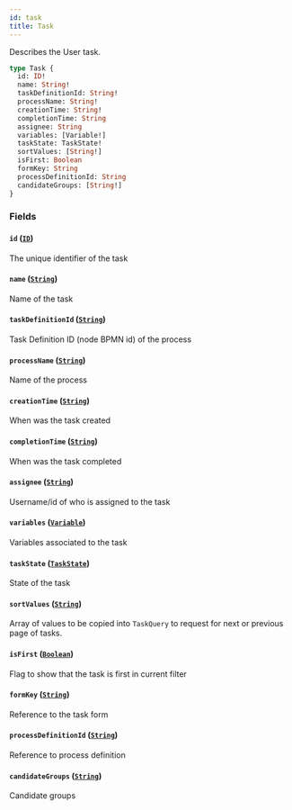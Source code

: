 ```yaml
---
id: task
title: Task
---
```


Describes the User task.

```graphql
type Task {
  id: ID!
  name: String!
  taskDefinitionId: String!
  processName: String!
  creationTime: String!
  completionTime: String
  assignee: String
  variables: [Variable!]
  taskState: TaskState!
  sortValues: [String!]
  isFirst: Boolean
  formKey: String
  processDefinitionId: String
  candidateGroups: [String!]
}
```

### Fields

#### `id` ([`ID`](/docs/apis-clients/tasklist-api/scalars/id))

The unique identifier of the task

#### `name` ([`String`](/docs/apis-clients/tasklist-api/scalars/string))

Name of the task

#### `taskDefinitionId` ([`String`](/docs/apis-clients/tasklist-api/scalars/string))

Task Definition ID (node BPMN id) of the process

#### `processName` ([`String`](/docs/apis-clients/tasklist-api/scalars/string))

Name of the process

#### `creationTime` ([`String`](/docs/apis-clients/tasklist-api/scalars/string))

When was the task created

#### `completionTime` ([`String`](/docs/apis-clients/tasklist-api/scalars/string))

When was the task completed

#### `assignee` ([`String`](/docs/apis-clients/tasklist-api/scalars/string))

Username/id of who is assigned to the task

#### `variables` ([`Variable`](/docs/apis-clients/tasklist-api/objects/variable))

Variables associated to the task

#### `taskState` ([`TaskState`](/docs/apis-clients/tasklist-api/enums/task-state))

State of the task

#### `sortValues` ([`String`](/docs/apis-clients/tasklist-api/scalars/string))

Array of values to be copied into `TaskQuery` to request for next or previous page of tasks.

#### `isFirst` ([`Boolean`](/docs/apis-clients/tasklist-api/scalars/boolean))

Flag to show that the task is first in current filter

#### `formKey` ([`String`](/docs/apis-clients/tasklist-api/scalars/string))

Reference to the task form

#### `processDefinitionId` ([`String`](/docs/apis-clients/tasklist-api/scalars/string))

Reference to process definition

#### `candidateGroups` ([`String`](/docs/apis-clients/tasklist-api/scalars/string))

Candidate groups
